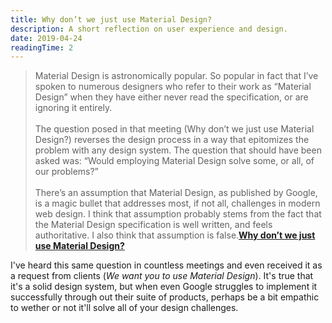 ```yaml
---
title: Why don’t we just use Material Design?
description: A short reflection on user experience and design.
date: 2019-04-24
readingTime: 2
---
```


>Material Design is astronomically popular. So popular in fact that I’ve spoken to numerous designers who refer to their work as “Material Design” when they have either never read the specification, or are ignoring it entirely.<br /><br />
The question posed in that meeting (Why don’t we just use Material Design?) reverses the design process in a way that epitomizes the problem with any design system. The question that should have been asked was: “Would employing Material Design solve some, or all, of our problems?”
<br /><br />
There’s an assumption that Material Design, as published by Google, is a magic bullet that addresses most, if not all, challenges in modern web design. I think that assumption probably stems from the fact that the Material Design specification is well written, and feels authoritative. I also think that assumption is false.**<a href="https://www.webdesignerdepot.com/2019/04/why-dont-we-just-use-material-design/">Why don’t we just use Material Design?</a>**

I've heard this same question in countless meetings and even received it as a request from clients (_We want you to use Material Design_). It's true that it's a solid design system, but when even Google struggles to implement it successfully through out their suite of products, perhaps be a bit empathic to wether or not it'll solve all of your design challenges.